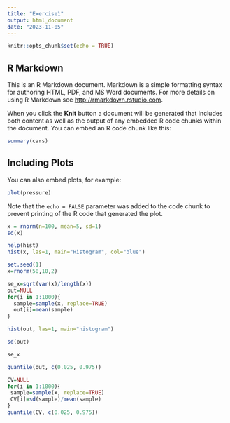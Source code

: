 ```yaml
---
title: "Exercise1"
output: html_document
date: "2023-11-05"
---
```


```r
knitr::opts_chunk$set(echo = TRUE)
```

## R Markdown

This is an R Markdown document. Markdown is a simple formatting syntax for authoring HTML, PDF, and MS Word documents. For more details on using R Markdown see <http://rmarkdown.rstudio.com>.

When you click the **Knit** button a document will be generated that includes both content as well as the output of any embedded R code chunks within the document. You can embed an R code chunk like this:

```r
summary(cars)
```

## Including Plots

You can also embed plots, for example:

```r
plot(pressure)
```

Note that the `echo = FALSE` parameter was added to the code chunk to prevent printing of the R code that generated the plot.

```r
x = rnorm(n=100, mean=5, sd=1)
sd(x)
```
```r
help(hist)
hist(x, las=1, main="Histogram", col="blue")
```


```r
set.seed(1)
x=rnorm(50,10,2)
```


```r
se_x=sqrt(var(x)/length(x))
out=NULL
for(i in 1:1000){
  sample=sample(x, replace=TRUE)
  out[i]=mean(sample)
}
```


```r
hist(out, las=1, main="histogram")
```
```r
sd(out)
```


```r
se_x
```
```r
quantile(out, c(0.025, 0.975))
```
```r
CV=NULL
for(i in 1:1000){
 sample=sample(x, replace=TRUE) 
 CV[i]=sd(sample)/mean(sample)
}
quantile(CV, c(0.025, 0.975))
```

